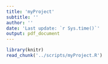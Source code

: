 ```yaml
---
title: 'myProject'
subtitle: ''
author: ''
date: 'Last update: `r Sys.time()`'
output: pdf_document
---
```


```r
library(knitr)
read_chunk('../scripts/myProject.R')
```

```r
```
